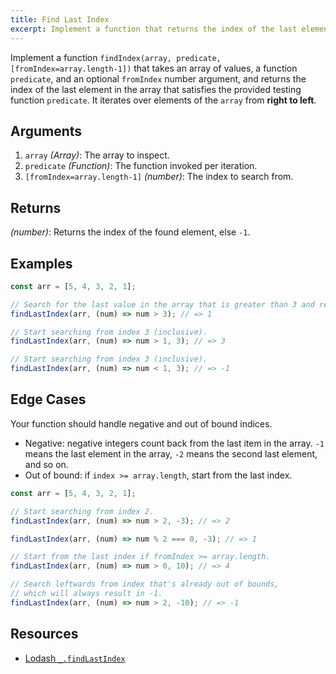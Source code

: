 ```yaml
---
title: Find Last Index
excerpt: Implement a function that returns the index of the last element in the array that satisfies the provided testing function
---
```


Implement a function `findIndex(array, predicate, [fromIndex=array.length-1])` that takes an array of values, a function `predicate`, and an optional `fromIndex` number argument, and returns the index of the last element in the array that satisfies the provided testing function `predicate`. It iterates over elements of the `array` from **right to left**.

## Arguments

1. `array` _(Array)_: The array to inspect.
1. `predicate` _(Function)_: The function invoked per iteration.
1. `[fromIndex=array.length-1]` _(number)_: The index to search from.

## Returns

_(number)_: Returns the index of the found element, else `-1`.

## Examples

```js
const arr = [5, 4, 3, 2, 1];

// Search for the last value in the array that is greater than 3 and return the index.
findLastIndex(arr, (num) => num > 3); // => 1

// Start searching from index 3 (inclusive).
findLastIndex(arr, (num) => num > 1, 3); // => 3

// Start searching from index 3 (inclusive).
findLastIndex(arr, (num) => num < 1, 3); // => -1
```

## Edge Cases

Your function should handle negative and out of bound indices.

- Negative: negative integers count back from the last item in the array. `-1` means the last element in the array, `-2` means the second last element, and so on.
- Out of bound: if `index >= array.length`, start from the last index.

```js
const arr = [5, 4, 3, 2, 1];

// Start searching from index 2.
findLastIndex(arr, (num) => num > 2, -3); // => 2

findLastIndex(arr, (num) => num % 2 === 0, -3); // => 1

// Start from the last index if fromIndex >= array.length.
findLastIndex(arr, (num) => num > 0, 10); // => 4

// Search leftwards from index that's already out of bounds,
// which will always result in -1.
findLastIndex(arr, (num) => num > 2, -10); // => -1
```

## Resources

- [Lodash `_.findLastIndex`](https://lodash.com/docs/#findLastIndex)
